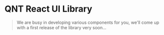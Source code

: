 
<Meta title="Get started/Introduction" />

# QNT React UI Library

> <Label isError isItalic>We are busy in developing various components for you, we'll come up with a first release of the library very soon...</Label>
